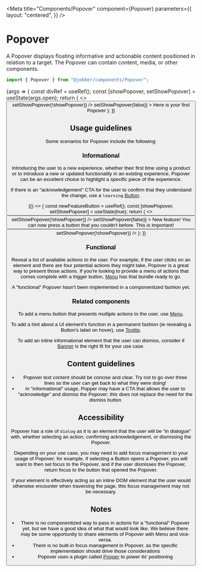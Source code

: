 
<Meta
  title="Components/Popover"
  component={Popover}
  parameters={{
    layout: "centered",
  }}
/>

# Popover

A Popover displays floating informative and actionable content positioned in
relation to a target. The Popover can contain content, media, or other
components.

```ts
import { Popover } from "@jobber/components/Popover";
```

<Canvas>
  <Story name="Popover" args={{ open: true }}>
    {args => {
      const divRef = useRef();
      const [showPopover, setShowPopover] = useState(args.open);
      return (
        <>
          <span ref={divRef}>
            <Button
              label="Toggle Popover"
              onClick={() => setShowPopover(!showPopover)}
            />
          </span>
          <Popover
            {...args}
            attachTo={divRef}
            open={showPopover}
            onRequestClose={() => setShowPopover(false)}
          >
            <Content>Here is your first Popover</Content>
          </Popover>
        </>
      );
    }}
  </Story>
</Canvas>

<ArgsTable of={Popover} story="Popover" />

## Usage guidelines

Some scenarios for Popover include the following:

### Informational

Introducing the user to a new experience, whether their first time using a
product or to introduce a new or updated functionality in an existing
experience, Popover can be an excellent choice to highlight a specific piece of
the experience.

If there is an "acknowledgement" CTA for the user to confirm that they
understand the change, use a `learning`
<a href="../?path=/docs/components-button--button">Button</a>.

<Canvas>
  <ExampleWithHooks>
    {() => {
      const newFeatureButton = useRef();
      const [showPopover, setShowPopover] = useState(true);
      return (
        <>
          <span ref={newFeatureButton}>
            <Button
              label="New Feature"
              onClick={() => setShowPopover(!showPopover)}
            />
          </span>
          <Popover
            attachTo={newFeatureButton}
            open={showPopover}
            preferredPlacement="right"
            onRequestClose={() => setShowPopover(false)}
          >
            <Content>
              <Heading>New feature!</Heading>
              <Text>
                You can now press a button that you couldn't before. This is
                important!
              </Text>
              <Button
                label="Got it"
                variation="learning"
                onClick={() => setShowPopover(!showPopover)}
              />
            </Content>
          </Popover>
        </>
      );
    }}
  </ExampleWithHooks>
</Canvas>

### Functional

Reveal a list of available actions to the user. For example, if the user clicks
on an element and there are four potential actions they might take, Popover is a
great way to present those actions. If you're looking to provide a menu of
actions that comes complete with a trigger button,
<a href="../?path=/docs/components-menu--menu">Menu</a> has that bundle ready to
go.

<Banner type="warning" dismissible={false}>
  A "functional" Popover hasn't been implemented in a componentized fashion yet.
</Banner>

### Related components

To add a menu button that presents multiple actions to the user, use
<a href="../?path=/docs/components-menu--menu">Menu</a>.

To add a hint about a UI element's function in a permanent fashion (ie revealing
a Button's label on hover), use
<a href="../?path=/docs/components-tooltip--tooltip">Tooltip</a>.

To add an inline informational element that the user can dismiss, consider if
<a href="../?path=/docs/components-banner--banner">Banner</a> is the right fit
for your use case.

## Content guidelines

- Popover text content should be concise and clear. Try not to go over three
  lines so the user can get back to what they were doing!
- In "informational" usage, Popper may have a CTA that allows the user to
  "acknowledge" and dismiss the Popover; this does not replace the need for the
  dismiss button

## Accessibility

Popover has a role of `dialog` as it is an element that the user will be "in
dialogue" with, whether selecting an action, confirming acknowledgement, or
dismissing the Popover.

Depending on your use case, you may need to add focus management to your usage
of Popover; for example, if selecting a Button opens a Popover, you will want to
then set focus to the Popover, and if the user dismisses the Popover, return
focus to the button that opened the Popover.

If your element is effectively acting as an inline DOM element that the user
would otherwise encounter when traversing the page, this focus management may
not be necessary.

## Notes

- There is no componentized way to pass in actions for a "functional" Popover
  yet, but we have a good idea of what that would look like. We believe there
  may be some opportunity to share elements of Popover with Menu and vice-versa.
- There is no built-in focus management in Popover, as the specific
  implementation should drive those considerations
- Popover uses a plugin called [Popper](https://popper.js.org/react-popper/v2/)
  to power its' positioning
